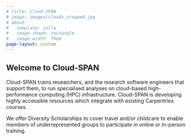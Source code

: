 ```yaml
---
# title: Cloud-SPAN
# image: images/clouds_cropped.jpg
# about:
#   template: jolla
#   image-shape: rectangle
#   image-width: 70em
page-layout: custom
---
```


<section class="hero">
  <h1 class="home_title">Welcome to Cloud-SPAN</h1>
</section>

<section class="padded">
<p>Cloud-SPAN trains researchers, and the research software engineers that support them, to run specialised analyses on cloud-based high-performance computing (HPC) infrastructure. Cloud-SPAN is developing highly accessible resources which integrate with existing Carpentries courses. </p>

<p>We offer Diversity Scholarships to cover travel and/or childcare to enable members of underrepresented groups to participate in online or in-person training. </p>
</section>
